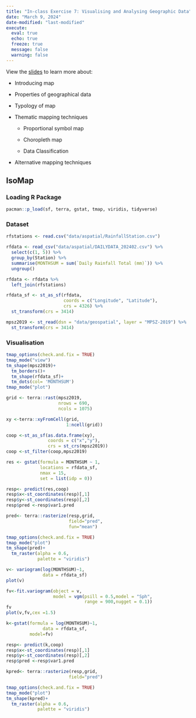 ```yaml
---
title: "In-class Exercise 7: Visualising and Analysing Geographic Data"
date: "March 9, 2024"
date-modified: "last-modified"
execute: 
  eval: true
  echo: true
  freeze: true
  message: false
  warning: false
---
```


View the [slides](https://isss608-ay2023-24jan.netlify.app/lesson/lesson07/lesson07-visgeo#/title-slide) to learn more about:

-   Introducing map

-   Properties of geographical data

-   Typology of map

-   Thematic mapping techniques

    -   Proportional symbol map

    -   Choropleth map

    -   Data Classification

-   Alternative mapping techniques

## IsoMap

### Loading R Package

```r
pacman::p_load(sf, terra, gstat, tmap, viridis, tidyverse)
```

### Dataset

```r
rfstations <- read.csv("data/aspatial/RainfallStation.csv")
```

```r
rfdata <- read_csv("data/aspatial/DAILYDATA_202402.csv") %>%
  select(c(1, 5)) %>%
  group_by(Station) %>%
  summarise(MONTHSUM = sum(`Daily Rainfall Total (mm)`)) %>%
  ungroup()
```

```r
rfdata <- rfdata %>%
  left_join(rfstations)
```

```r
rfdata_sf <- st_as_sf(rfdata,
                      coords = c("Longitude", "Latitude"),
                      crs = 4326) %>%
  st_transform(crs = 3414)
```

```r
mpsz2019 <- st_read(dsn = "data/geospatial", layer = "MPSZ-2019") %>%
  st_transform(crs = 3414)
```

### Visualisation

```r
tmap_options(check.and.fix = TRUE)
tmap_mode("view")
tm_shape(mpsz2019)+
  tm_borders()+
  tm_shape(rfdata_sf)+
  tm_dots(col= 'MONTHSUM')
tmap_mode("plot")
```

```r
grid <- terra::rast(mpsz2019,
                    nrows = 690,
                    ncols = 1075)

xy <-terra::xyFromCell(grid,
                       1:ncell(grid))
```

```r
coop <-st_as_sf(as.data.frame(xy),
                coords = c("x","y"),
                crs = st_crs(mpsz2019))
coop <-st_filter(coop,mpsz2019)
```

```r
res <- gstat(formula = MONTHSUM ~ 1,
             locations = rfdata_sf,
             nmax = 15,
             set = list(idp = 0))

resp<- predict(res,coop)
resp$x<-st_coordinates(resp)[,1]
resp$y<-st_coordinates(resp)[,2]
resp$pred <-resp$var1.pred

pred<- terra::rasterize(resp,grid,
                        field="pred",
                        fun="mean")
```

```r
tmap_options(check.and.fix = TRUE)
tmap_mode("plot")
tm_shape(pred)+
  tm_raster(alpha = 0.6,
            palette = "viridis")
```

```r
v<- variogram(log(MONTHSUM)~1,
              data = rfdata_sf)
plot(v)
```

```r
fv<-fit.variogram(object = v,
                  model = vgm(psill = 0.5,model = "Sph",
                              range = 900,nugget = 0.1))
fv
plot(v,fv,cex =1.5)
```

```r
k<-gstat(formula = log(MONTHSUM)~1,
              data = rfdata_sf,
         model=fv)
```

```r
resp<- predict(k,coop)
resp$x<-st_coordinates(resp)[,1]
resp$y<-st_coordinates(resp)[,2]
resp$pred <-resp$var1.pred

kpred<- terra::rasterize(resp,grid,
                        field="pred")
```

```r
tmap_options(check.and.fix = TRUE)
tmap_mode("plot")
tm_shape(kpred)+
  tm_raster(alpha = 0.6,
            palette = "viridis")
```


